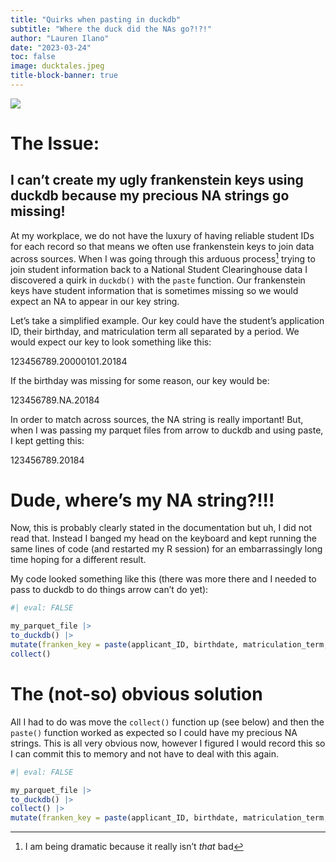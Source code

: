```yaml
---
title: "Quirks when pasting in duckdb"
subtitle: "Where the duck did the NAs go?!?!"
author: "Lauren Ilano"
date: "2023-03-24"
toc: false
image: ducktales.jpeg
title-block-banner: true
---
```


![](ducktales.jpeg)

# The Issue: 
## I can't create my ugly frankenstein keys using duckdb because my precious NA strings go missing!

At my workplace, we do not have the luxury of having reliable student IDs for each record so that means we often use frankenstein keys to join data across sources. When I was going through this arduous process^[I am being dramatic because it really isn't *that* bad] trying to join student information back to a National Student Clearinghouse data I discovered a quirk in `duckdb()` with the `paste` function. Our frankenstein keys have student information that is sometimes missing so we would expect an NA to appear in our key string.

Let's take a simplified example. Our key could have the student's application ID, their birthday, and matriculation term all separated by a period. We would expect our key to look something like this:

123456789.20000101.20184

If the birthday was missing for some reason, our key would be:

123456789.NA.20184

In order to match across sources, the NA string is really important! But, when I was passing my parquet files from arrow to duckdb and using paste, I kept getting this:

123456789.20184


# Dude, where's my NA string?!!!

Now, this is probably clearly stated in the documentation but uh, I did not read that. Instead I banged my head on the keyboard and kept running the same lines of code (and restarted my R session) for an embarrassingly long time hoping for a different result.

My code looked something like this (there was more there and I needed to pass to duckdb to do things arrow can't do yet):


```r
#| eval: FALSE

my_parquet_file |>
to_duckdb() |>
mutate(franken_key = paste(applicant_ID, birthdate, matriculation_term, sep = ".")) |>
collect()
```

# The (not-so) obvious solution
All I had to do was move the `collect()` function up (see below) and then the `paste()` function worked as expected so I could have my precious NA strings. This is all very obvious now, however I figured I would record this so I can commit this to memory and not have to deal with this again.

```r
#| eval: FALSE

my_parquet_file |>
to_duckdb() |>
collect() |>
mutate(franken_key = paste(applicant_ID, birthdate, matriculation_term, sep = "."))
```



